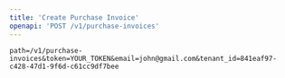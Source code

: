 ```yaml
---
title: 'Create Purchase Invoice'
openapi: 'POST /v1/purchase-invoices'
---
```


```text Plain Signature wrap
path=/v1/purchase-invoices&token=YOUR_TOKEN&email=john@gmail.com&tenant_id=841eaf97-c428-47d1-9f6d-c61cc9df7bee
```